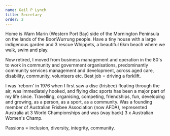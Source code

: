 ```yaml
---
name: Gail P Lynch
title: Secretary
order: 2
---
```


Home is Warn Marin (Western Port Bay) side of the Mornington Peninsula on the lands of the BoonWurrung people. Have a tiny house with a large indigenous garden and 3 rescue Whippets, a beautiful 6km beach where we walk, swim and play.

Now retired, I moved from business management and operation in the 80's to work in community and government organisations, predominantly community services management and development, across aged care, disability, community, volunteers etc. Best job = driving a forklift.

I was 'reborn' in 1976 when I first saw a disc (frisbee) floating through the air, was immediately hooked, and flying disc sports has been a major part of my life since. Travelling, organising, competing, friendships, fun, developing and growing, as a person, as a sport, as a community. Was a founding member of Australian Frisbee Association (now AFDA), represented Australia at 3 World Championships and was (way back) 3 x Australian Women's Champ.

Passions = inclusion, diversity, integrity, community.
